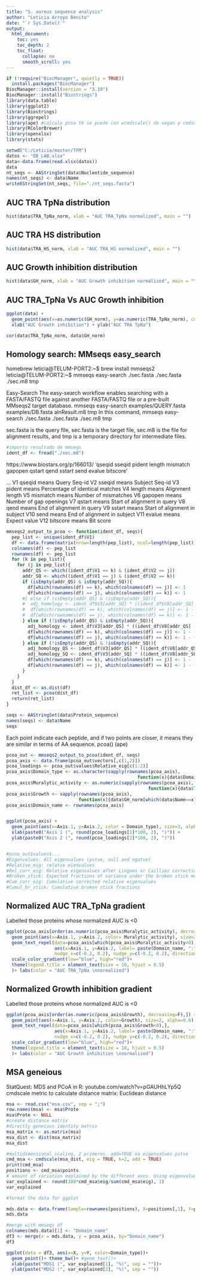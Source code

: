 ---
title: "S. aureus sequence analysis"
author: "Leticia Arroyo Benito"
date: "`r Sys.Date()`"
output:
  html_document:
    toc: yes
    toc_depth: 2
    toc_float:
      collapse: no
      smooth_scroll: yes
---
 

```{r, include=FALSE}
if (!require("BiocManager", quietly = TRUE))
  install.packages("BiocManager")
BiocManager::install(version = "3.19")
BiocManager::install("Biostrings")
library(data.table)
library(ggplot2)
library(Biostrings)
library(ggrepel)
library(ape) #calculo pcoa tb se puede con wcmdscale() de vegan y cmdscale() de stats
library(RColorBrewer)
library(openxlsx)
library(stats)
```

```{r, include=FALSE}
setwd("C:/Leticia/master/TFM")
datos <- "DB_LAB.xlsx"
data<-data.frame(read.xlsx(datos))
data
nt_seqs <- AAStringSet(data$Nucleotide_sequence)
names(nt_seqs) <- data$Name
writeXStringSet(nt_seqs, file="./nt_seqs.fasta")

```


##   AUC TRA TpNa distribution
```{r, echo=FALSE, warning=FALSE}
hist(data$TRA_TpNa_norm, xlab = "AUC TRA_TpNa normalized", main = "")
```

##   AUC TRA HS distribution
```{r, echo=FALSE, warning=FALSE}
hist(data$TRA_HS_norm, xlab = "AUC TRA_HS normalized", main = "")
```

##   AUC Growth inhibition distribution
```{r, echo=FALSE, warning=FALSE}
hist(data$GH_norm, xlab = "AUC Growth inhibition normalized", main = "")

```

##   AUC TRA_TpNa Vs AUC Growth inhibition
```{r, echo=FALSE, warning=FALSE}
ggplot(data) + 
  geom_point(aes(x=as.numeric(GH_norm), y=as.numeric(TRA_TpNa_norm), color = Domain_type), size=3, alpha=0.7) +
  xlab("AUC Growth inhibition") + ylab("AUC TRA TpNa")
```


```{r, include=FALSE}
cor(data$TRA_TpNa_norm, data$GH_norm)

```

## Homology search: MMseqs easy_search

homebrew
leticia@TELUM-PORT2:~$ brew install mmseqs2
leticia@TELUM-PORT2:~$ mmseqs easy-search ./sec.fasta ./sec.fasta ./sec.m8 tmp

Easy-Search
The easy-search workflow enables searching with a FASTA/FASTQ file against another
FASTA/FASTQ file or a pre-built MMseqs2 target database.
mmseqs easy-search examples/QUERY.fasta examples/DB.fasta alnResult.m8 tmp
In this command, 
mmseqs easy-search ./sec.fasta ./sec.fasta ./sec.m8 tmp

sec.fasta is the query file, sec.fasta is the target file, sec.m8 is the file for alignment
results, and tmp is a temporary directory for intermediate files.


```{r, include=FALSE, warning=FALSE}

#importo resultado de mmseqs
ident_df <- fread("./sec.m8")
```
https://www.biostars.org/p/166013/
'qseqid sseqid pident length mismatch gapopen qstart qend sstart send evalue bitscore'

...
          V1    qseqid means Query Seq-id
          V2    sseqid means Subject Seq-id
          V3    pident means Percentage of identical matches
          V4    length means Alignment length
          V5    mismatch means Number of mismatches
          V6    gapopen means Number of gap openings
          V7    qstart means Start of alignment in query
          V8    qend means End of alignment in query
          V9    sstart means Start of alignment in subject
          V10   send means End of alignment in subject
          V11   evalue means Expect value
          V12   bitscore means Bit score
         
```{r, include=FALSE}
mmseqs2_output_to_pcoa <- function(ident_df, seqs){
  pep_list <- unique(ident_df$V1)
  df <- data.frame(matrix(nrow=length(pep_list), ncol=length(pep_list)))
  colnames(df) <- pep_list
  rownames(df) <- pep_list
  for (k in pep_list){
    for (j in pep_list){
      addr_QS <- which((ident_df$V1 == k) & (ident_df$V2 == j))
      addr_SQ <- which((ident_df$V1 == j) & (ident_df$V2 == k))
      if (isEmpty(addr_QS) & isEmpty(addr_SQ)){
        df[which(rownames(df) == k), which(colnames(df) == j)] <- 1
        df[which(rownames(df) == j), which(colnames(df) == k)] <- 1
      #} else if (isEmpty(addr_QS) & !isEmpty(addr_SQ)){
      #  adj_homology <- ident_df$V3[addr_SQ] * ((ident_df$V8[addr_SQ] - ident_df$V7[addr_SQ] + 1)/seqs@ranges@width[which(seqs@ranges@NAMES==j)])
      #  df[which(rownames(df) == k), which(colnames(df) == j)] <- 1 - adj_homology
      #  df[which(rownames(df) == j), which(colnames(df) == k)] <- 1 - adj_homology
      } else if (!isEmpty(addr_QS) & isEmpty(addr_SQ)){
        adj_homology <- ident_df$V3[addr_QS] * ((ident_df$V8[addr_QS] - ident_df$V7[addr_QS] + 1)/seqs@ranges@width[which(seqs@ranges@NAMES==k)])
        df[which(rownames(df) == k), which(colnames(df) == j)] <- 1 - (adj_homology/2)
        df[which(rownames(df) == j), which(colnames(df) == k)] <- 1 - (adj_homology/2)
      } else if (!isEmpty(addr_QS) & !isEmpty(addr_SQ)){
        adj_homology_QS <- ident_df$V3[addr_QS] * ((ident_df$V8[addr_QS] - ident_df$V7[addr_QS] + 1)/seqs@ranges@width[which(seqs@ranges@NAMES==k)])
        adj_homology_SQ <- ident_df$V3[addr_SQ] * ((ident_df$V8[addr_SQ] - ident_df$V7[addr_SQ] + 1)/seqs@ranges@width[which(seqs@ranges@NAMES==j)])
        df[which(rownames(df) == k), which(colnames(df) == j)] <- 1 - ((adj_homology_QS+adj_homology_SQ)/2)
        df[which(rownames(df) == j), which(colnames(df) == k)] <- 1 - ((adj_homology_QS+adj_homology_SQ)/2)
      }
    }
  }
  dist_df <- as.dist(df)
  ret_list <- pcoa(dist_df)
  return(ret_list)                           
}
```

```{r, include=FALSE}
seqs <- AAStringSet(data$Protein_sequence)
names(seqs) <- data$Name
seqs

```
Each point indicate each peptide, and if two points are closer, it means they are similar in terms of AA sequence.
pcoa() (ape)
```{r, echo=FALSE, warning=FALSE}
pcoa_out <- mmseqs2_output_to_pcoa(ident_df, seqs)
pcoa_axis <- data.frame(pcoa_out$vectors[,c(1,2)])
pcoa_loadings <- pcoa_out$values$Relative_eig[c(1:2)]
pcoa_axis$Domain_type <- as.character(sapply(rownames(pcoa_axis),
                                                 function(x){data$Domain_type[which(data$Name==x)[1]]}))
pcoa_axis$Muralytic_activity <- as.numeric(sapply(rownames(pcoa_axis),
                                                     function(x){data$TRA_TpNa_norm[which(data$Name==x)[1]]}))
pcoa_axis$Growth <- sapply(rownames(pcoa_axis),
                           function(x){data$GH_norm[which(data$Name==x)[1]]})
pcoa_axis$Domain_name <- rownames(pcoa_axis)


ggplot(pcoa_axis) +
  geom_point(aes(x=Axis.1, y=Axis.2, color = Domain_type), size=3, alpha=0.7) + 
  xlab(paste0("Axis 1 (", round(pcoa_loadings[1]*100, 2), ")")) +
  ylab(paste0("Axis 2 (", round(pcoa_loadings[2]*100, 2), ")"))


#pcoa_out$values$...
#Eigenvalues: All eigenvalues (pstve, null and ngatve)
#Relative_eig: relatve eienvalues
#Rel_corr_eig: Relative eigenvalues after Lingoes or Cailliez correction (correcion xa no tener eigenv ngatvos)
#Broken_stick: Expected fractions of variance under the broken stick model.
#Cum_corr_eig: Cumulative corrected relative eigenvalues
#Cumul_br_stick: Cumulative broken stick fractions
```


## Normalized AUC TRA_TpNa gradient

Labelled those proteins whose normalized AUC is <0
```{r, echo=FALSE, warning=FALSE}
ggplot(pcoa_axis[order(as.numeric(pcoa_axis$Muralytic_activity), decreasing=F),]) + 
  geom_point(aes(x=Axis.1, y=Axis.2, color= Muralytic_activity), size=2, alpha=0.6) +
  geom_text_repel(data=pcoa_axis[which(pcoa_axis$Muralytic_activity<0),],
                  aes(x=Axis.1, y=Axis.2, label= paste(Domain_name, ":", Domain_type)), 
                  nudge_x=c(-0.2, 0.2), nudge_y=c(-0.2, 0.2), direction="both", size=2) +
  scale_color_gradient(low="blue", high="red")+
  theme(legend.title = element_text(size = 10, hjust = 0.5)
  )+ labs(color = "AUC TRA_TpNa \nnormalized")

```


##  Normalized Growth inhibition gradient

Labelled those proteins whose normalized AUC is <0
```{r, echo=FALSE, warning=FALSE}
ggplot(pcoa_axis[order(as.numeric(pcoa_axis$Growth), decreasing=F),]) + 
  geom_point(aes(x=Axis.1, y=Axis.2, color=Growth), size=2, alpha=0.6) +
  geom_text_repel(data=pcoa_axis[which(pcoa_axis$Growth<0),],
                  aes(x=Axis.1, y=Axis.2, label= paste(Domain_name, ":", Domain_type)), 
                  nudge_x=c(-0.2, 0.2), nudge_y=c(-0.2, 0.2), direction="both", size=2) +
  scale_color_gradient(low="blue", high="red")+
  theme(legend.title = element_text(size = 10, hjust = 0.5)
  )+ labs(color = "AUC Growth inhibition \nnormalized")

```

##  MSA geneious 
StatQuest: MDS and PCoA in R: youtube.com/watch?v=pGAUHhLYp5Q
cmdscale
metric to calculate distance matrix: Euclidean distance
```{r, include=FALSE}
msa <- read.csv("msa.csv", sep = ";")
row.names(msa) <- msa$Prote
msa$Prote <- NULL
#create distance matrix
#directly geneious identity matrix
msa_matrix <- as.matrix(msa)
msa_dist <- dist(msa_matrix)
msa_dist

#multidimensional scaling, 2 primeros. add=TRUE xa eigenvalues pstve
cmd_msa <- cmdscale(msa_dist, eig = TRUE, k=2, add = TRUE)
print(cmd_msa)
positions <- cmd_msa$points
# amount of variation explained by the different axes. Using eigenvalues
var_explained <- round(100*cmd_msa$eig/sum(cmd_msa$eig), 1)
var_explained

#format the data for ggplot

mds.data <- data.frame(Sample=rownames(positions), X=positions[,1], Y=positions[,2])
mds.data

#merge with mmseqs df 
colnames(mds.data)[1] <- "Domain_name"
df3 <- merge(x = mds.data, y = pcoa_axis, by="Domain_name")
df3

```

```{r, echo=FALSE, warning=FALSE}

ggplot(data = df3, aes(x=X, y=Y, color=Domain_type))+
  geom_point()+ theme_bw()+ #geom_text()+
  xlab(paste("MDS1 (", var_explained[1], "%)", sep = ""))+
  ylab(paste("MDS2 (", var_explained[2], "%)", sep = ""))
```
